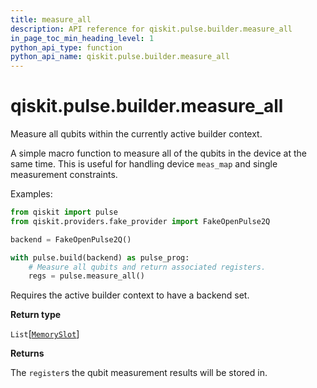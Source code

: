 ```yaml
---
title: measure_all
description: API reference for qiskit.pulse.builder.measure_all
in_page_toc_min_heading_level: 1
python_api_type: function
python_api_name: qiskit.pulse.builder.measure_all
---
```


# qiskit.pulse.builder.measure\_all

<Function id="qiskit.pulse.builder.measure_all" name="measure_all" isDedicatedPage={true} github="https://github.com/qiskit/qiskit/tree/stable/0.23/qiskit/pulse/builder.py" signature="measure_all()">
  Measure all qubits within the currently active builder context.

  A simple macro function to measure all of the qubits in the device at the same time. This is useful for handling device `meas_map` and single measurement constraints.

  Examples:

  ```python
  from qiskit import pulse
  from qiskit.providers.fake_provider import FakeOpenPulse2Q

  backend = FakeOpenPulse2Q()

  with pulse.build(backend) as pulse_prog:
      # Measure all qubits and return associated registers.
      regs = pulse.measure_all()
  ```

  <Admonition title="Note" type="note">
    Requires the active builder context to have a backend set.
  </Admonition>

  **Return type**

  `List`\[[`MemorySlot`](qiskit.pulse.channels.MemorySlot "qiskit.pulse.channels.MemorySlot")]

  **Returns**

  The `register`s the qubit measurement results will be stored in.
</Function>

